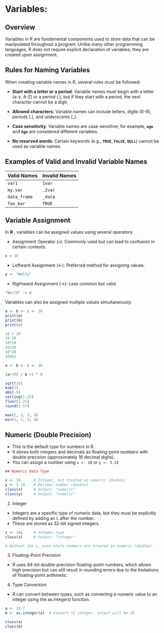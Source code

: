 # Variables:

## Overview

Variables in R are fundamental components used to store data that can be manipulated throughout a program. Unlike many other programming languages, R does not require explicit declaration of variables; they are created upon assignment.

## Rules for Naming Variables

When creating variable names in R, several rules must be followed:

-   **Start with a letter or a period**: Variable names must begin with a letter (a-z, A-Z) or a period (.), but if they start with a period, the next character cannot be a digit.

-   **Allowed characters**: Variable names can include letters, digits (0-9), periods (.), and underscores (\_).

-   **Case sensitivity**: Variable names are case-sensitive; for example, **`age`** and **`Age`** are considered different variables.

-   **No reserved words**: Certain keywords (e.g., **`TRUE`**, **`FALSE`**, **`NULL`**) cannot be used as variable names.

## **Examples of Valid and Invalid Variable Names**

| Valid Names  | Invalid Names |
|--------------|---------------|
| `var1`       | `1var`        |
| `my.var`     | `.2var`       |
| `data_frame` | `_data`       |
| `foo_bar`    | `TRUE`        |

## **Variable Assignment**

In **R** , variables can be assigned values using several operators:

-   Assignment Operator (`=`): Commonly used but can lead to confusion in certain contexts.

```r
x = 10
```

-   Leftward Assignment (\<-): Preferred method for assigning values.

```r
y <- "Hello"

```

-   Rightward Assignment (-\>): Less common but valid.

```r
"World" -> z
```

Variables can also be assigned multiple values simultaneously:

```r
a <- b <- c <- 10
print(a)
print(b)
print(c)
```

```r

10 + 20
10-20
10*20
10/20
10^20
10%%3

```

```r

a <- b <- c <- 10

(a+10) / b +2 * 8

```

```r

sqrt(16)
exp(1)
abs(-9)
ceiling(1.25)
floor(1.25)
round(1.57)

```

```r

max(1, 2, 3, 4)
min(1, 2, 3, 4)

```

## Numeric (Double Precision)

-   This is the default type for numbers in R.
-   It stores both integers and decimals as floating-point numbers with double precision (approximately 16 decimal digits).
-   You can assign a number using `x <- 10` or `y <- 3.14`

```r
## Numeric Data Type

x <- 10      # Integer, but treated as numeric (double)
y <- 3.14    # Decimal number (double)
class(x)     # Output: "numeric"
class(y)     # Output: "numeric"


```

2.  Integer

-   Integers are a specific type of numeric data, but they must be explicitly defined by adding an L after the number.
-   These are stored as 32-bit signed integers.

```r

z <- 10L     # Integer type
class(z)     # Output: "integer"

# Without the L, even whole numbers are treated as numeric (double).

```

3.  Floating-Point Precision

-   R uses 64-bit double-precision floating-point numbers, which allows high precision but can still result in rounding errors due to the limitations of floating-point arithmetic.

4.  Type Conversion

-   R can convert between types, such as converting a numeric value to an integer using the as.integer() function.

```r

a <- 10.7
b <- as.integer(a)  # Convert to integer, output will be 10

class(a)
class(b)


```

```r

```


